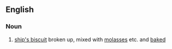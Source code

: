 ==English==

===Noun===
{{en-noun|-}}

# {{obsolete|nautical}} [[ship's biscuit]] broken up, mixed with [[molasses]] etc. and [[baked]]
